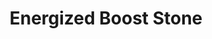 ---
title: "Energized Boost Stone"
meta_title: "Energized Boost Stone craft"
description: "Craft de Energized Boost Stone"
rank: "s"
draft: false
name: "Energized Boost Stone"
recipe_img: "https://wiki.pokexgames.com/images/2/28/Energized_Boost_Stone.png"
level: 100
craft_time: 1
result: 1
value_npc: 1
ingredients:
  - name: "Fire Stone"
    quantity: 1
    item_img: "https://wiki.pokexgames.com/images/9/9a/Fire-stone.gif"
    value_npc: 1
  - name: "Cocoon Stone"
    quantity: 1
    item_img: "https://wiki.pokexgames.com/images/2/28/Cocoon_stone.gif"
    value_npc: 1
  - name: "Darkness Stone"
    quantity: 1
    item_img: "https://wiki.pokexgames.com/images/5/5d/HrnVNwK.png"
    value_npc: 1
  - name: "Earth Stone"
    quantity: 1
    item_img: "https://wiki.pokexgames.com/images/0/0f/Earth-stone.gif"
    value_npc: 1
  - name: "Enigma Stone"
    quantity: 1
    item_img: "https://wiki.pokexgames.com/images/0/0a/Enigma-stone.gif"
    value_npc: 1
  - name: "Feather Stone"
    quantity: 1
    item_img: "https://wiki.pokexgames.com/images/5/5c/Feather1.png"
    value_npc: 1
  - name: "Heart Stone"
    quantity: 1
    item_img: "https://wiki.pokexgames.com/images/3/3e/Heart-stone.gif"
    value_npc: 1
  - name: "Ice Stone"
    quantity: 1
    item_img: "https://wiki.pokexgames.com/images/3/34/Ice-stone.gif"
    value_npc: 1
  - name: "Leaf Stone"
    quantity: 1
    item_img: "https://wiki.pokexgames.com/images/c/c8/Leaf-stone.gif"
    value_npc: 1
  - name: "Punch Stone"
    quantity: 1
    item_img: "https://wiki.pokexgames.com/images/d/da/3mDejdt.png"
    value_npc: 1
  - name: "Rock Stone"
    quantity: 1
    item_img: "https://wiki.pokexgames.com/images/d/dc/Rock-stone.gif"
    value_npc: 1
  - name: "Thunder Stone"
    quantity: 1
    item_img: "https://wiki.pokexgames.com/images/d/d3/Thunder-stone.gif"
    value_npc: 1
  - name: "Venom Stone"
    quantity: 1
    item_img: "https://wiki.pokexgames.com/images/a/ac/Venom-stone.gif"
    value_npc: 1
  - name: "Water Stone"
    quantity: 1
    item_img: "https://wiki.pokexgames.com/images/8/80/Water-stone.gif"
    value_npc: 1
---